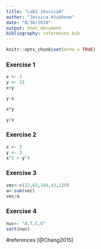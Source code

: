 ```yaml
---
title: "Lab1 JessicaA"
author: "Jessica Atuahene"
date: "8/30/2020"
output: html_document
bibliography: references.bib
---
```


```r
knitr::opts_chunk$set(echo = TRUE)
```





### Exercise 1 

```r
x <- 3
y <- 15
x+y

y-x 

x*y 

y/x 

```

### Exercise 2

```r
x <- 2
y <- 3
x^5 > y^4 

```

### Exercise 3 

``` r
vec<-c(22,62,148,43,129)
a<-sum(vec)
vec/a

```

### Exercise 4 

```r
nuc<- "A,T,C,G"
sort(nuc) 

```
#references [@Chang2015]